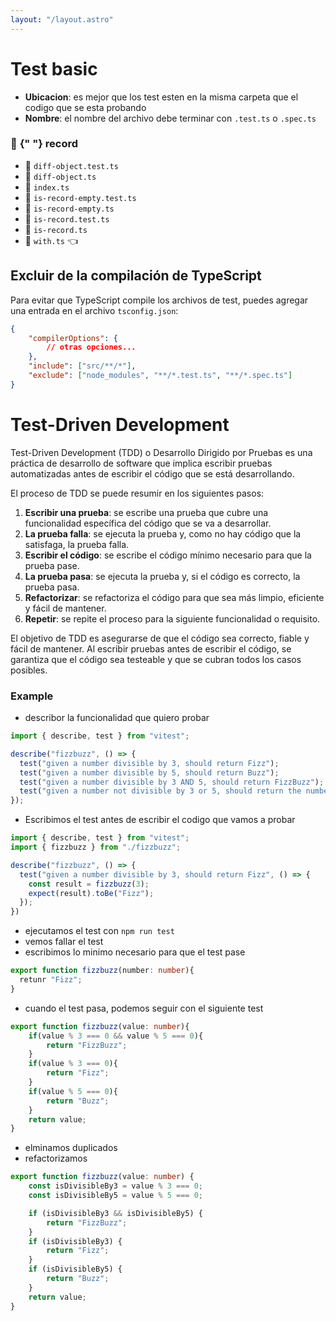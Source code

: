 ```yaml
---
layout: "/layout.astro"
---
```


# Test basic

- **Ubicacion**: es mejor que los test esten en la misma carpeta que el codigo que se esta probando
- **Nombre**: el nombre del archivo debe terminar con `.test.ts` o `.spec.ts`

<h3>
	<g-emoji
		class="g-emoji"
		alias="open_file_folder"
		fallback-src="https://github.githubassets.com/images/icons/emoji/unicode/1f4c2.png"
	>
		📂
	</g-emoji>{" "}
	record
</h3>
<ul>
	<li>
		🧪 <code>diff-object.test.ts</code>
	</li>
	<li>
		📄 <code>diff-object.ts</code>
	</li>
	<li>
		📄 <code>index.ts</code>
	</li>
	<li>
		🧪 <code>is-record-empty.test.ts</code>
	</li>
	<li>
		📄 <code>is-record-empty.ts</code>
	</li>
	<li>
		🧪 <code>is-record.test.ts</code>
	</li>
	<li>
		📄 <code>is-record.ts</code>
	</li>
	<li>
		📄 <code>with.ts</code> 👈
	</li>
</ul>

## Excluir de la compilación de TypeScript

Para evitar que TypeScript compile los archivos de test, puedes agregar una entrada en el archivo `tsconfig.json`:

```json
{
	"compilerOptions": {
		// otras opciones...
	},
	"include": ["src/**/*"],
	"exclude": ["node_modules", "**/*.test.ts", "**/*.spec.ts"]
}
```

# Test-Driven Development

Test-Driven Development (TDD) o Desarrollo Dirigido por Pruebas es una práctica de desarrollo de software que implica escribir pruebas automatizadas antes de escribir el código que se está desarrollando.

El proceso de TDD se puede resumir en los siguientes pasos:

1. **Escribir una prueba**: se escribe una prueba que cubre una funcionalidad específica del código que se va a desarrollar.
2. **La prueba falla**: se ejecuta la prueba y, como no hay código que la satisfaga, la prueba falla.
3. **Escribir el código**: se escribe el código mínimo necesario para que la prueba pase.
4. **La prueba pasa**: se ejecuta la prueba y, si el código es correcto, la prueba pasa.
5. **Refactorizar**: se refactoriza el código para que sea más limpio, eficiente y fácil de mantener.
6. **Repetir**: se repite el proceso para la siguiente funcionalidad o requisito.

El objetivo de TDD es asegurarse de que el código sea correcto, fiable y fácil de mantener. Al escribir pruebas antes de escribir el código, se garantiza que el código sea testeable y que se cubran todos los casos posibles.

### Example

- describor la funcionalidad que quiero probar

```ts
import { describe, test } from "vitest";

describe("fizzbuzz", () => {
  test("given a number divisible by 3, should return Fizz");
  test("given a number divisible by 5, should return Buzz");
  test("given a number divisible by 3 AND 5, should return FizzBuzz");
  test("given a number not divisible by 3 or 5, should return the number");
});
```

- Escribimos el test antes de escribir el codigo que vamos a probar

```ts
import { describe, test } from "vitest";
import { fizzbuzz } from "./fizzbuzz";

describe("fizzbuzz", () => {
  test("given a number divisible by 3, should return Fizz", () => {
    const result = fizzbuzz(3);
    expect(result).toBe("Fizz");
  });
})

```

- ejecutamos el test con `npm run test`
- vemos fallar el test
- escribimos lo minimo necesario para que el test pase

```ts
export function fizzbuzz(number: number){
  retunr "Fizz";
}
```
- cuando el test pasa, podemos seguir con el siguiente test

```ts
export function fizzbuzz(value: number){
    if(value % 3 === 0 && value % 5 === 0){
        return "FizzBuzz";
    }
    if(value % 3 === 0){
        return "Fizz";
    }
    if(value % 5 === 0){
        return "Buzz";
    }
    return value;
}
```
- elminamos duplicados
- refactorizamos

```ts
export function fizzbuzz(value: number) {
	const isDivisibleBy3 = value % 3 === 0;
	const isDivisibleBy5 = value % 5 === 0;

	if (isDivisibleBy3 && isDivisibleBy5) {
		return "FizzBuzz";
	}
	if (isDivisibleBy3) {
		return "Fizz";
	}
	if (isDivisibleBy5) {
		return "Buzz";
	}
	return value;
}

```
